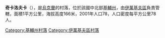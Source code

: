 {{coord|50|58|51|N|29|39|56|E|scale:30000|display=title}}

'''奇卡洛夫卡'''（{{lang-uk|Чкаловка}}），是[[烏克蘭|烏克蘭]]的村落，位於該國中北部[[基輔州|基輔州]]，由[[伊萬基夫區|伊萬基夫區]]負責管轄，面積1平方公里，海拔高度166米，2001年人口78，人口密度每平方公里78人。

{{DEFAULTSORT:Чкаловка}}
[[Category:基輔州村落|Category:基輔州村落]]
[[Category:伊萬基夫區村落|Category:伊萬基夫區村落]]


{{Kiev-geo-stub}}